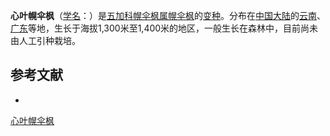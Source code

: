 {{Infraspeciesbox
| name = 心叶幌伞枫
| status = 
| status_system = 
| image = 
| species link = 幌伞枫
| genus = Heteropanax
| species = fragrans
| varietas = subcordatus
| authority = 
}}

'''心叶幌伞枫'''（[[学名|学名]]：{{lang|la|''Heteropanax fragrans'' var. ''subcordatus''}}）是[[五加科|五加科]][[幌伞枫属|幌伞枫属]][[幌伞枫|幌伞枫]]的[[变种|变种]]。分布在[[中国大陆|中国大陆]]的[[云南|云南]]、[[广东|广东]]等地，生长于海拔1,300米至1,400米的地区，一般生长在森林中，目前尚未由人工引种栽培。

== 参考文献 ==
<div class="references-small">
* {{cite web| url =http://www.bioinfo.cn/db05/KmzwSpecies.php?action=view&id=29716| title =心叶幌伞枫（变种）| work =《中国高等植物数据库全库》| publisher =中国科学院微生物研究所| author =昆明植物研究所| accessdate =2009-02-26| deadurl =yes| archiveurl =https://web.archive.org/web/20160305071058/http://www.bioinfo.cn/db05/KmzwSpecies.php?action=view&id=29716| archivedate =2016-03-05}}
</div>
{{Taxonbar|from=Q11071999}}

[[Category:幌伞枫属|心叶幌伞枫]]


{{Apiales-stub}}